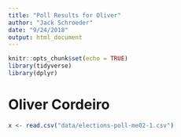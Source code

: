 ```yaml
---
title: "Poll Results for Oliver"
author: "Jack Schroeder"
date: "9/24/2018"
output: html_document
---
```


```r
knitr::opts_chunk$set(echo = TRUE)
library(tidyverse)
library(dplyr)
```

# Oliver Cordeiro

```r
x <- read.csv("data/elections-poll-me02-1.csv")
```

